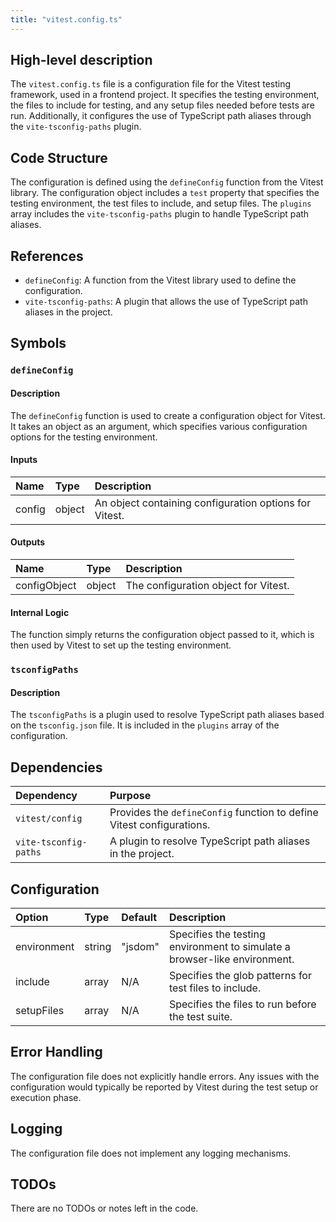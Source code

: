 ```yaml
---
title: "vitest.config.ts"
---
```


## High-level description

The `vitest.config.ts` file is a configuration file for the Vitest testing framework, used in a frontend project. It specifies the testing environment, the files to include for testing, and any setup files needed before tests are run. Additionally, it configures the use of TypeScript path aliases through the `vite-tsconfig-paths` plugin.

## Code Structure

The configuration is defined using the `defineConfig` function from the Vitest library. The configuration object includes a `test` property that specifies the testing environment, the test files to include, and setup files. The `plugins` array includes the `vite-tsconfig-paths` plugin to handle TypeScript path aliases.

## References

- `defineConfig`: A function from the Vitest library used to define the configuration.
- `vite-tsconfig-paths`: A plugin that allows the use of TypeScript path aliases in the project.

## Symbols

### `defineConfig`
#### Description
The `defineConfig` function is used to create a configuration object for Vitest. It takes an object as an argument, which specifies various configuration options for the testing environment.

#### Inputs
| Name | Type | Description |
|:-----|:-----|:------------|
| config | object | An object containing configuration options for Vitest. |

#### Outputs
| Name | Type | Description |
|:-----|:-----|:------------|
| configObject | object | The configuration object for Vitest. |

#### Internal Logic
The function simply returns the configuration object passed to it, which is then used by Vitest to set up the testing environment.

### `tsconfigPaths`
#### Description
The `tsconfigPaths` is a plugin used to resolve TypeScript path aliases based on the `tsconfig.json` file. It is included in the `plugins` array of the configuration.

## Dependencies

| Dependency | Purpose |
|:-----------|:--------|
| `vitest/config` | Provides the `defineConfig` function to define Vitest configurations. |
| `vite-tsconfig-paths` | A plugin to resolve TypeScript path aliases in the project. |

## Configuration

| Option | Type | Default | Description |
|:-------|:-----|:--------|:------------|
| environment | string | "jsdom" | Specifies the testing environment to simulate a browser-like environment. |
| include | array | N/A | Specifies the glob patterns for test files to include. |
| setupFiles | array | N/A | Specifies the files to run before the test suite. |

## Error Handling

The configuration file does not explicitly handle errors. Any issues with the configuration would typically be reported by Vitest during the test setup or execution phase.

## Logging

The configuration file does not implement any logging mechanisms.

## TODOs

There are no TODOs or notes left in the code.